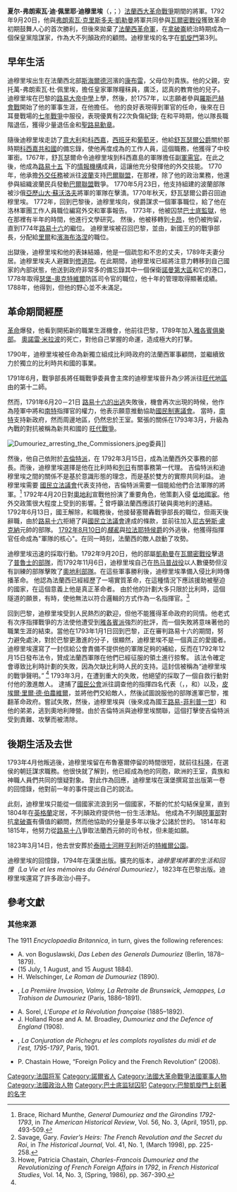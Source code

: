 {{Infobox military person
| name          = 夏尔·弗朗索瓦·迪穆里埃
| image         = File:Charles-François Dumouriez.PNG
| caption       = 迪穆里埃將軍，1834年{{Link-en|讓-塞巴斯蒂安·鲁亚尔|Jean-Sébastien Rouillard}}繪製。 
| birth_date    = 1739年1月26日
| death_date    = {{Death date and age|df=yes|1823|3|14|1739|1|26}}
| placeofburial_label = 
| birth_place   = 法蘭西[[康布雷|康布雷]]
| death_place   = 英格蘭[[特維爾|特維爾]]
| placeofburial = 英格蘭[[泰晤士河畔亨利|泰晤士河畔亨利]]
| nickname      = 
| allegiance    = {{flag|Kingdom of France}}<br/>{{flag|France|1790}}（1791-1792年）<br>{{Flag|French First Republic}}（1792-1793年）<br> {{flag|Kingdom of Great Britain}} <br>{{Flagcountry|United Kingdom of Great Britain and Ireland}}
| branch        = {{Flagdeco|France}} [[法國陸軍|法蘭西陸軍]]<br/>{{army|UK}}
| serviceyears  = 1758年至1814年
| rank          = {{Link-en|師級將軍|Divisional general}}
| unit          = 
| commands      = 
| battles       = [[七年戰爭|七年戰爭]]<br>{{Link-en|法蘭西征服科西嘉島|French conquest of Corsica}}<br>[[巴爾聯盟|巴爾聯盟]]<br>[[法國大革命戰爭|法蘭西大革命戰爭]]<br>[[半島戰爭|半島戰爭]] 
| awards        = [[聖路易勳章|聖路易勳章]]<br>[[巴黎凱旋門羅列姓名列表|凱旋門刻名]]
| relations     = 
| laterwork     = {{Link-en|戰爭部長| Minister of Defence (France)}} 
}}

'''夏尔-弗朗索瓦·迪·佩里耶·迪穆里埃'''（{{lang-fr|Charles-François du Périer Dumouriez}}，{{IPA-fr|ʃaʁl fʁɑ̃swa dy peʁje dymuʁje}}；{{bd|1739年|1月25日|1823年|3月14日}}）[[法國大革命戰爭|法蘭西大革命戰爭]]期間的將軍。1792年9月20日，他與[[弗朗索瓦·克里斯多夫·凱勒曼|弗朗索瓦·克里斯多夫·凱勒曼]]將軍共同參與[[瓦爾密戰役|瓦爾密戰役]]獲致革命初期鼓舞人心的首次勝利，但後來拋棄了[[法國革命軍|法蘭西革命軍]]，在[[拿破崙|拿破崙]]統治時期成為一個保皇黨陰謀家，作為大不列顛政府的顧問。迪穆里埃的名字在[[巴黎凱旋門羅列姓名列表|凱旋門]]第3列。

==早年生活==
迪穆里埃出生在法蘭西北部[[斯海爾德河|斯海爾德河]]濱的[[康布雷|康布雷]]，父母位列貴族。他的父親，安托萬-弗朗索瓦·杜·佩里埃，擔任皇家軍隊糧秣員，廣泛，認真的教育他的兒子。迪穆里埃在巴黎的[[路易大帝中學|路易大帝中學]]上學，然後，於1757年，以志願者參與[[羅斯巴赫會戰|羅斯巴赫會戰]]開始了他的軍事生涯，在{{Link-fr|埃斯卡爾團|Régiment d'Escars}}他擔任{{Link-en|最低階軍官|Cornet (military rank)}}。 他的良好表現得到軍官的任命，後來在日耳曼戰場的[[七年戰爭|七年戰爭]]中服役，表現優異有22次負傷紀錄; 在和平時期，他以隊長職階退伍，獲得少量退伍金和[[聖路易勳章|聖路易勳章]]。

隨後迪穆里埃走訪了[[意大利|意大利]]和[[科西嘉|科西嘉]]，[[西班牙|西班牙]]和[[葡萄牙|葡萄牙]]，他給[[艾蒂安·弗朗索瓦_(舒瓦瑟爾公爵)|舒瓦瑟爾公爵]]關於那時期[[科西嘉共和國|科西嘉共和國]]的備忘錄，使他再度成為{{Link-en|法蘭西征服科西嘉島|French conquest of Corsica}}的工作人員，這個職務，他獲得了中校軍銜。1767年，舒瓦瑟爾命令迪穆里埃到科西嘉島{{Link-en|貝爾納·弗朗索瓦，肖夫蘭侯爵|Bernard-François, marquis de Chauvelin}}的軍隊擔任副[[軍需官|軍需官]]。在此之後，他成為[[路易十五|路易十五]] {{Link-en|國王密諜機構| Secret du Roi}}下的[[情報機構|情報機構]]成員，這讓他充分發揮他的外交技能。 1770年，他承擔[[外交代表機構|外交任務]]被派往[[波蘭|波蘭]]支持[[巴爾聯盟|巴爾聯盟]]，在那裡，除了他的政治業務，他還參與組織波蘭民兵發動[[巴爾聯盟|巴爾聯盟]]戰爭。 1770年5月23日，他支持組建的波蘭部隊被沙俄[[亞歷山大·瓦西里耶維奇·蘇沃洛夫|亞歷山大·蘇沃洛夫]]將軍的軍隊在{{Link-en|兰茨科罗纳战役|Battle of Lanckorona }}擊潰。1770年秋天，舒瓦瑟爾公爵召回迪穆里埃。 1772年，回到巴黎後，迪穆里埃向{{Link-en|戰爭部長| Minister of Defence (France)}}，{{Link-en|路易·弗朗索瓦·德·蒙泰納爾|Louis François de Monteynard }}侯爵謀求一個軍事職位，給了他在洛林軍團工作人員職位編寫外交和軍事報告。 1773年，他被囚禁[[巴士底監獄|巴士底監獄]]，他在那裡有半年的時間，他進行文學研究。 然後，他被移轉到[[卡昂|卡昂]]，他仍被拘留，直到1774年[[路易十六|路易十六]]的繼位。 迪穆里埃被召回巴黎，並由{{Link-en|聖日耳曼伯爵克洛德·路易|Claude Louis, Comte de Saint-Germain}}，新國王的的戰爭部長，分配給[[里爾|里爾]]和[[濱海布洛涅|濱海布洛涅]]的職位。

出獄後，迪穆里埃和他的表妹結婚，他是一個疏忽和不忠的丈夫，1789年夫妻分居。迪穆里埃夫人避難到[[修道院|修道院]]。在此期間，迪穆里埃已經將注意力轉移到自己國家的內部狀態，他送到政府非常多的備忘錄其中一個保衛[[諾曼第大區|諾曼第大區]]和它的港口，1778年取得[[瑟堡-奧克特維爾|瑟堡-奧克特維爾]]防區司令官的職位，他十年的管理取得顯著成績。 1788年，他得到''{{Link-en|初階將官軍銜| maréchal de camp}}''，但他的野心並不未滿足。

==革命期間經歷==
[[法國大革命|革命]]爆發，他看到開拓新的職業生涯機會，他前往巴黎，1789年加入[[雅各賓俱樂部|雅各賓俱樂部]]。 [[奧諾雷·米拉波|奧諾雷·米拉波]]的死亡，對他自己掌握的命運，造成極大的打擊。

1790年，迪穆里埃被任命為新獨立組成比利時政府的法蘭西軍事顧問，並繼續致力於獨立的比利時共和國的事業。

1791年6月，戰爭部長{{Link-en|路易·萊貝格·迪波塔伊|Louis Lebègue Duportail}}將任職戰爭委員會主席的迪穆里埃晉升為少將派往[[旺代省|旺代地區]]由{{Link-en|雅克·亞歷克西·德·韋爾特伊|Jacques Alexis de Verteuil}}的第十二師。

然而，1791年6月20－21日 [[路易十六的出逃|路易十六的出逃]]失敗後，機會再次出現的時候，他作為陸軍中將和[[南特|南特]]指揮官的權力，他表示願意推動協助[[國民制憲議會|國民制憲議會]]。 當時，[[南特|南特]]支持新政府，然而周邊地區，仍然忠於王室。緊張的關係在1793年3月，升級為內戰的對抗被稱為新共和國的 [[旺代戰爭|旺代戰爭]]。

[[File:Dumouriez_arresting_the_Commissioners.jpeg|thumb]]委員]]

然後，他自己依附於[[吉倫特派|吉倫特派]]，在 1792年3月15日，成為法蘭西外交事務的部長。而後，迪穆里埃選擇{{Link-en|皮埃爾·亨利·埃萊娜·瑪麗·勒布倫-通迪|Pierre Henri Hélène Marie Lebrun-Tondu|皮埃爾·勒布倫}}是他在比利時和[[列日|列日]]有關事務第一代理。 吉倫特派和迪穆里埃之間的關係不是基於意識形態的理念，而是基於雙方的實際共同利益。 迪穆里埃需要 [[國民立法議會|國民立法議會]]代表支持他，吉倫特派需要一個能給他們合法軍隊的將軍。<ref name="Brace">Brace, Richard Munthe, ''General Dumouriez and the Girondins 1792-1793'', in ''The American Historical Review'', Vol. 56, No. 3, (April, 1951), pp. 493-509.</ref>  1792年4月20日對[[奧地利|奧地利]]宣戰他扮演了重要角色，他策劃入侵 [[荷蘭|低地國家]]。他外交政策很大程度上受到{{Link-en|讓-路易·法維耶|Jean-Louis Favier}}的影響。<ref> Savage, Gary. ''Favier’s Heirs: The French Revolution and the Secret du Roi'', in ''The Historical Journal'', Vol. 41, No. 1, (March 1998), pp. 225-258.</ref>   {{Link-en|讓-路易·法維耶|Jean-Louis Favier}}曾呼籲法蘭西應該打破與奧地利的連結。 1792年6月13日，國王解除{{Link-en|讓-馬里·羅蘭|Jean-Marie Roland, vicomte de la Platière}}，{{Link-en|艾蒂安·克拉維埃|Étienne Clavière}}和{{Link-en|约瑟夫·马里·塞尔旺·德·热尔贝|Joseph Marie Servan de Gerbey}}職務後，他接替塞爾轟戰爭部長的職位，但兩天後辭職，由於[[路易十六|路易十六]]拒絕了與[[國民立法議會|國民立法議會]]達成的條款，並前往加入[[尼古勞斯·盧克納|尼古勞斯·盧克納]]元帥的部隊。 [[八月十日事件|1792年8月10日]]的''[[騷亂|騷亂]]''與[[拉法耶特侯爵|拉法耶特侯爵]]的外逃後，他獲得指揮官任命成為"軍隊的核心"。在同一時刻，法蘭西的敵人啟動了攻勢。

迪穆里埃迅速的採取行動。1792年9月20日，他的部屬[[弗朗索瓦·克里斯多夫·凱勒曼|凱勒曼]]在[[瓦爾密戰役|瓦爾密戰役]]擊退了[[普魯士王國|普魯士的部隊]]，而1792年11月6日，迪穆里埃自己在[[热马普战役|热马普战役]]以人數優勢但沒有訓練的部隊擊敗了[[哈布斯堡君主國|奧地利部隊]]。在這些軍事勝利後，迪穆里埃準備入侵比利時傳播革命。 他認為法蘭西已經經歷了一場實質革命，在這種情況下應該援助被壓迫的國家，在這個意義上他是真正革命者。 由於他的計劃大多只限於比利時，這個隧道的願景，有時，使他無法以符合邏輯的方式作為一名指揮官。<ref>Howe, Patricia Chastain, ''Charles-Francois Dumouriez and the Revolutionizing of French Foreign Affairs in 1792'', in ''French Historical Studies'', Vol. 14, No. 3, (Spring, 1986), pp. 367-390.</ref>

回到巴黎，迪穆里埃受到人民熱烈的歡迎，但他不能獲得革命政府的同情。他老式有次序指揮戰爭的方法使他遭受到[[雅各賓俱樂部|雅各賓派]]強烈的批評，而一個失敗將意味著他的職業生涯的結束。當他在1793年1月1日回到巴黎，正在審判路易十六的期間，努力避免處決，對於巴黎更激進的分子，很顯然，迪穆里埃不是一個真正的愛國者。迪穆里埃還寫了一封信給公會責備不提供他的軍隊足夠的補給，反而在1792年12月15日發布法令，贊成法蘭西軍隊在他們已經征服的領土進行掠奪。 該法令確定會導致比利時計劃的失敗，因為欠缺比利時人民的支持。這封信被稱為“迪穆里埃的戰爭聲明。” <ref name="Brace"/> 1793年3月，在{{Link-en|內爾溫登戰役| Battle of Neerwinden (1793)}}遭到重大的失敗，他絕望的採取了一個自救行動對付他的激進敵人。 逮捕了[[國民公會|國民公會]]派往調查他的指揮四名代表（{{Link-en|阿爾芒-加斯東·加繆|Armand-Gaston Camus}}，{{Link-fr|讓·亨利·邦卡爾·德西薩爾|Jean Henri Bancal Des Issarts}}，{{Link-en|尼古拉·馬里·基內特|Nicolas Marie Quinette}}和{{Link-fr|弗朗索瓦·拉馬克|François Lamarque}}）以及{{Link-en|戰爭部長| Minister of Defence (France)}}，[[皮埃爾·里爾·德·伯農維爾|皮埃爾·里爾·德·伯農維爾]]，並將他們交給敵人，然後試圖說服他的部隊進軍巴黎，推翻革命政府。嘗試失敗，然後，迪穆里埃與{{Link-en|沙特爾公爵|Duke of Chartres}}（後來成為國王[[路易-菲利普一世|路易-菲利普一世]]）和他的弟弟{{Link-en|蒙龐西埃公爵安托萬·菲利普|Antoine Philippe, Duke of Montpensier}}，逃到奧地利陣營。由於吉倫特派與迪穆里埃關聯，這個打擊使吉倫特派受到責難、攻擊而被清除。

==後期生活及去世==
1793年4月他叛逃後，迪穆里埃留在布魯塞爾停留的時間很短，就前往[[科隆|科隆]]，在選侯的朝廷謀求職務。他很快就了解到，他已經成為他的同胞，歐洲的王室，貴族和神職人員們共同的懷疑對象。 對此作為回應，迪穆里埃在漢堡撰寫並出版第一卷的回憶錄，他對前一年的事件提出自己的說法。 

此刻，迪穆里埃只能從一個國家流浪到另一個國家，不斷的忙於勾結保皇黨，直到1804年在[[英格蘭|英格蘭]]定居，不列顛政府提供他一份生活津貼。 他成為不列顛[[英國陸軍部|陸軍部]]對抗[[拿破崙|拿破崙]]有價值的顧問，然而他協助的分量是多年以後才公諸於世的。 1814年和1815年，他努力從[[路易十八|路易十八]]爭取法蘭西元帥的司令杖，但未能如願。

1823年3月14日，他去世安葬於[[泰晤士河畔亨利|泰晤士河畔亨利]]附近的[[特维尔|特維爾公園]]。

迪穆里埃的回憶錄，1794年在漢堡出版。擴充的版本，''迪穆里埃將軍的生活和回憶（La Vie et les mémoires du Général Dumouriez）''，1823年在巴黎出版。迪穆里埃還寫了許多政治小冊子。

== 參考文獻==
{{reflist}}

===其他來源===

{{EB1911}} The 1911 ''Encyclopaedia Britannica'', in turn, gives the following references:
* A. von Boguslawski, ''Das Leben des Generals Dumouriez'' (Berlin, 1878–1879).
* ''{{Link-en|兩個世界的評論| Revue des deux mondes }} '' (15 July, 1 August, and 15 August 1884).
* H. Welschinger, ''Le Roman de Dumouriez'' (1890).
* {{Link-en|亞瑟·修給|Arthur Chuquet}} , ''La Première Invasion, Valmy, La Retraite de Brunswick, Jemappes, La Trahison de Dumouriez'' (Paris, 1886–1891).
* A. Sorel, ''L'Europe et la Révolution française'' (1885–1892).
* J. Holland Rose and A. M. Broadley, ''Dumouriez and the Defence of England'' (1908).
* {{Link-en|埃內斯特·都德|Ernest Daudet}} , ''La Conjuration de Pichegru et les complots royalistes du midi et de l'est, 1795-1797'',  Paris, 1901.
* P. Chastain Howe, “Foreign Policy and the French Revolution” (2008).

{{s-start}}
{{s-off}}
{{succession box | title={{Link-en|法國戰爭部長| Minister of Defence (France)}} |
 before={{Link-en|约瑟夫·马里·塞尔旺·德·热尔贝|Joseph Marie Servan de Gerbey}}| years=1792年6月13日 – 1792年6月18日 | after={{Link-en|皮埃爾·奧古斯特·拉雅爾|Pierre August Lajard}}}}
{{s-end}}
{{法國大革命}}

{{Authority control}}

{{DEFAULTSORT:Dumouriez, Charles-Francois}}

[[Category:法国将军|Category:法国将军]]
[[Category:諾爾省人|Category:諾爾省人]]
[[Category:法國大革命戰爭法國軍事人物|Category:法國大革命戰爭法國軍事人物]]
[[Category:法國政治人物|Category:法國政治人物]]
[[Category:巴士底监狱囚犯|Category:巴士底监狱囚犯]]
[[Category:巴黎凱旋門上刻著的名字|Category:巴黎凱旋門上刻著的名字]]